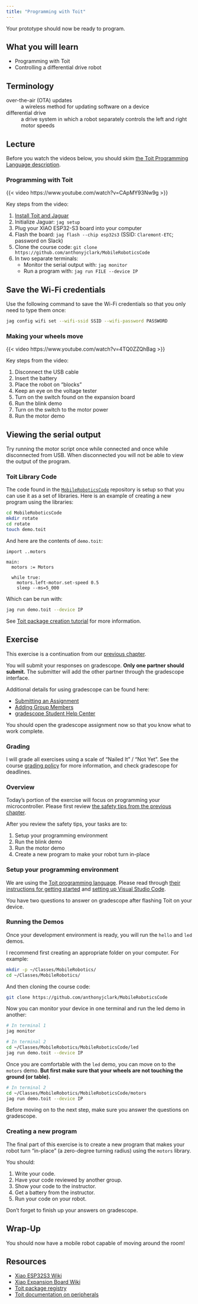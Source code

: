 ```yaml
---
title: "Programming with Toit"
---
```


Your prototype should now be ready to program.

## What you will learn

- Programming with Toit
- Controlling a differential drive robot

## Terminology

over-the-air (OTA) updates
: a wireless method for updating software on a device

differential drive
: a drive system in which a robot separately controls the left and right motor speeds

## Lecture

Before you watch the videos below, you should skim [the Toit Programming Language description](https://docs.toit.io/language).

### Programming with Toit

{{< video https://www.youtube.com/watch?v=CApMY93Nw9g >}}

Key steps from the video:

1. [Install Toit and Jaguar](https://docs.toit.io/getstarted/device/#2-install-jaguar)
2. Initialize Jaguar: `jag setup`
3. Plug your XIAO ESP32-S3 board into your computer
4. Flash the board: `jag flash --chip esp32s3` (SSID: `Claremont-ETC`; password on Slack)
5. Clone the course code: `git clone https://github.com/anthonyjclark/MobileRoboticsCode`
6. In two separate terminals:
    - Monitor the serial output with: `jag monitor`
    - Run a program with: `jag run FILE --device IP`

::: {.callout-tip}
## Save the Wi-Fi credentials

Use the following command to save the Wi-Fi credentials so that you only need to type them once:

~~~bash
jag config wifi set --wifi-ssid SSID --wifi-password PASSWORD
~~~
:::

###  Making your wheels move

{{< video https://www.youtube.com/watch?v=4TQ0ZZQhBag >}}

Key steps from the video:

1. Disconnect the USB cable
2. Insert the battery
3. Place the robot on "blocks"
4. Keep an eye on the voltage tester
5. Turn on the switch found on the expansion board
6. Run the blink demo
7. Turn on the switch to the motor power
8. Run the motor demo

::: {.callout-tip}
## Viewing the serial output

Try running the motor script once while connected and once while disconnected from USB. When disconnected you will not be able to view the output of the program.
:::

### Toit Library Code

The code found in the [`MobileRoboticsCode`](https://github.com/anthonyjclark/MobileRoboticsCode) repository is setup so that you can use it as a set of libraries. Here is an example of creating a new program using the libraries:

~~~bash
cd MobileRoboticsCode
mkdir rotate
cd rotate
touch demo.toit
~~~

And here are the contents of `demo.toit`:

~~~toit
import ..motors

main:
  motors := Motors

  while true:
    motors.left-motor.set-speed 0.5
    sleep --ms=5_000
~~~

Which can be run with:

~~~bash
jag run demo.toit --device IP
~~~

See [Toit package creation tutorial](https://docs.toit.io/tutorials/setup/packages) for more information.

## Exercise

This exercise is a continuation from our [previous chapter](./03-SafetyAndElectronics.qmd#exercise).

You will submit your responses on gradescope. **Only one partner should submit.** The submitter will add the other partner through the gradescope interface.

Additional details for using gradescope can be found here:

- [Submitting an Assignment](https://help.gradescope.com/article/ccbpppziu9-student-submit-work)
- [Adding Group Members](https://help.gradescope.com/article/m5qz2xsnjy-student-add-group-members)
- [gradescope Student Help Center](https://help.gradescope.com/category/cyk4ij2dwi-student-workflow)

You should open the gradescope assignment now so that you know what to work complete.

### Grading

I will grade all exercises using a scale of "Nailed It" / "Not Yet". See the course [grading policy](../index.qmd#grading) for more information, and check gradescope for deadlines.

### Overview

Today's portion of the exercise will focus on programming your microcontroller. Please first review [the safety tips from the previous chapter](./03-SafetyAndElectronics.qmd#some-safety-tips-to-review).

After you review the safety tips, your tasks are to:

1. Setup your programming environment
2. Run the blink demo
3. Run the motor demo
4. Create a new program to make your robot turn in-place

### Setup your programming environment

We are using the [Toit programming language](https://toitlang.org/). Please read through [their instructions for getting started](https://docs.toit.io/getstarted/device) and [setting up Visual Studio Code](https://docs.toit.io/tutorials/setup/ide).

You have two questions to answer on gradescope after flashing Toit on your device.

### Running the Demos

Once your development environment is ready, you will run the `hello` and `led` demos.

I recommend first creating an appropriate folder on your computer. For example:

~~~bash
mkdir -p ~/Classes/MobileRobotics/
cd ~/Classes/MobileRobotics/
~~~

And then cloning the course code:

~~~bash
git clone https://github.com/anthonyjclark/MobileRoboticsCode
~~~

Now you can monitor your device in one terminal and run the led demo in another:

~~~bash
# In terminal 1
jag monitor

# In terminal 2
cd ~/Classes/MobileRobotics/MobileRoboticsCode/led
jag run demo.toit --device IP
~~~

Once you are comfortable with the `led` demo, you can move on to the `motors` demo. **But first make sure that your wheels are not touching the ground (or table).**

~~~bash
# In terminal 2
cd ~/Classes/MobileRobotics/MobileRoboticsCode/motors
jag run demo.toit --device IP
~~~

Before moving on to the next step, make sure you answer the questions on gradescope.

### Creating a new program

The final part of this exercise is to create a new program that makes your robot turn "in-place" (a zero-degree turning radius) using the `motors` library.

You should:

1. Write your code.
2. Have your code reviewed by another group.
3. Show your code to the instructor.
4. Get a battery from the instructor.
5. Run your code on your robot.

Don't forget to finish up your answers on gradescope.

## Wrap-Up

You should now have a mobile robot capable of moving around the room!

## Resources

- [Xiao ESP32S3 Wiki](https://wiki.seeedstudio.com/xiao_esp32s3_getting_started/)
- [Xiao Expansion Board Wiki](https://wiki.seeedstudio.com/Seeeduino-XIAO-Expansion-Board/)
- [Toit package registry](https://pkg.toit.io/)
- [Toit documentation on peripherals](https://docs.toit.io/peripherals)
